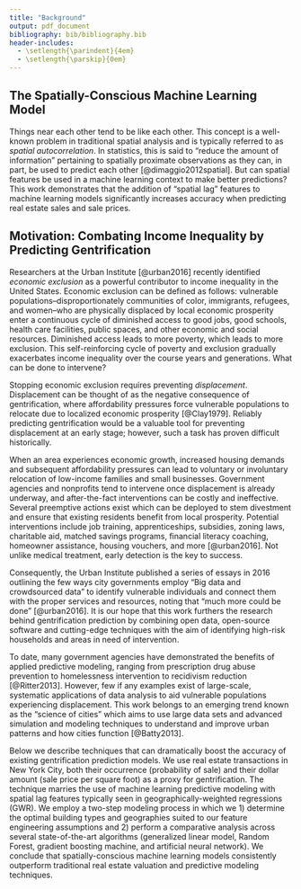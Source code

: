 ```yaml
---
title: "Background"
output: pdf_document
bibliography: bib/bibliography.bib
header-includes:
  - \setlength{\parindent}{4em}
  - \setlength{\parskip}{0em}
---
```


## The Spatially-Conscious Machine Learning Model

Things near each other tend to be like each other. This concept is a well-known problem in traditional spatial analysis and is typically referred to as _spatial autocorrelation_. In statistics, this is said to “reduce the amount of information” pertaining to spatially proximate observations as they can, in part, be used to predict each other [@dimaggio2012spatial]. But can spatial features be used in a machine learning context to make better predictions? This work demonstrates that the addition of "spatial lag" features to machine learning models significantly increases accuracy when predicting real estate sales and sale prices. 

## Motivation: Combating Income Inequality by Predicting Gentrification

Researchers at the Urban Institute [@urban2016] recently identified _economic exclusion_ as a powerful contributor to income inequality in the United States. Economic exclusion can be defined as follows: vulnerable populations--disproportionately communities of color, immigrants, refugees, and women--who are physically displaced by local economic prosperity enter a continuous cycle of diminished access to good jobs, good schools, health care facilities, public spaces, and other economic and social resources. Diminished access leads to more poverty, which leads to more exclusion. This self-reinforcing cycle of poverty and exclusion gradually exacerbates income inequality over the course years and generations. What can be done to intervene?

Stopping economic exclusion requires preventing _displacement_. Displacement can be thought of as the negative consequence of gentrification, where affordability pressures force vulnerable populations to relocate due to localized economic prosperity [@Clay1979]. Reliably predicting gentrification would be a valuable tool for preventing displacement at an early stage; however, such a task has proven difficult historically. 

When an area experiences economic growth, increased housing demands and subsequent affordability pressures can lead to voluntary or involuntary relocation of low-income families and small businesses. Government agencies and nonprofits tend to intervene once displacement is already underway, and after-the-fact interventions can be costly and ineffective. Several preemptive actions exist which can be deployed to stem divestment and ensure that existing residents benefit from local prosperity. Potential interventions include job training, apprenticeships, subsidies, zoning laws, charitable aid, matched savings programs, financial literacy coaching, homeowner assistance, housing vouchers, and more [@urban2016]. Not unlike medical treatment, early detection is the key to success. 

Consequently, the Urban Institute published a series of essays in 2016 outlining the few ways city governments employ "Big data and crowdsourced data" to identify vulnerable individuals and connect them with the proper services and resources, noting that "much more could be done" [@urban2016]. It is our hope that this work furthers the research behind gentrification prediction by combining open data, open-source software and cutting-edge techniques with the aim of identifying high-risk households and areas in need of intervention. 

To date, many government agencies have demonstrated the benefits of applied predictive modeling, ranging from prescription drug abuse prevention to homelessness intervention to recidivism reduction [@Ritter2013]. However, few if any examples exist of large-scale, systematic applications of data analysis to aid vulnerable populations experiencing displacement. This work belongs to an emerging trend known as the “science of cities” which aims to use large data sets and advanced simulation and modeling techniques to understand and improve urban patterns and how cities function [@Batty2013]. 

Below we describe techniques that can dramatically boost the accuracy of existing gentrification prediction models. We use real estate transactions in New York City, both their occurrence (probability of sale) and their dollar amount (sale price per square foot) as a proxy for gentrification. The technique marries the use of machine learning predictive modeling with spatial lag features typically seen in geographically-weighted regressions (GWR). We employ a two-step modeling process in which we 1) determine the optimal building types and geographies suited to our feature engineering assumptions and 2) perform a comparative analysis across several state-of-the-art algorithms (generalized linear model, Random Forest, gradient boosting machine, and artificial neural network). We conclude that spatially-conscious machine learning models consistently outperform traditional real estate valuation and predictive modeling techniques.

